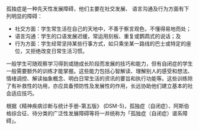 孤独症是一种先天性发展障碍，他们主要在社交发展、 语言沟通及行为方面有下列明显的障碍：

- 社交方面：学生常生活在自己的天地中，不善于察言观色，不懂得易地而处；
- 语言沟通：学生的口语发展迟缓，常运用刻板、重复或鹦鹉式的说话；及
- 行为方面：学生经常坚持某些行事方式，如只乘坐某一路线的巴士或特定的座位，又拒绝改变日常生活习惯。

一般学生可随观察学习得到或随成长阶段而发展的技巧和能力，但有自闭症的学生一般需要额外的训练才能掌握。这些能力包括心智解读、理解别人的感受和想法、情绪调控、解读抽象概念、明白日常生活的资讯的要旨和执行功能等。这些训练除了有补救性的功用，亦应具备预防性及发展性的作用，长远协助他们建立基本的社会适应技巧。

根据《精神疾病诊断与统计手册-第五版》 (DSM-5)，孤独症（自闭症）、阿斯伯格综合征、待分类的广泛性发展障碍等将一并统称为「孤独症（自闭症）谱系障碍」。